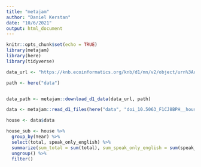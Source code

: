 ```yaml
---
title: "metajam"
author: "Daniel Kerstan"
date: "10/6/2021"
output: html_document
---
```


```r
knitr::opts_chunk$set(echo = TRUE)
library(metajam)
library(here)
library(tidyverse)
```

```r
data_url <- "https://knb.ecoinformatics.org/knb/d1/mn/v2/object/urn%3Auuid%3A7fc6f6db-c5ea-426a-a743-1f2edafb43b8"

path <- here("data")


data_path <- metajam::download_d1_data(data_url, path)


```
```r
data <- metajam::read_d1_files(here("data", "doi_10.5063_F1CJ8BPH__household_language__csv"))

```

```r
house <- data$data

house_sub <- house %>% 
  group_by(Year) %>% 
  select(total, speak_only_english) %>% 
  summarize(sum_total = sum(total), sum_speak_only_english = sum(speak_only_english) ) %>% 
  ungroup() %>% 
  filter()


```

